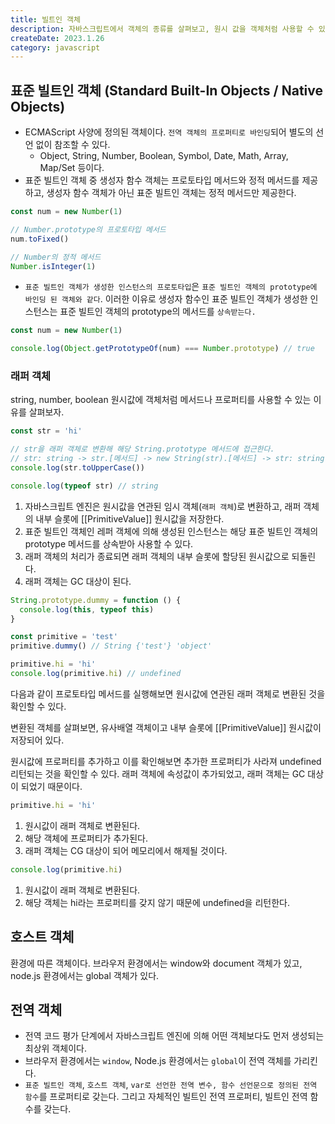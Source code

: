 ```yaml
---
title: 빌트인 객체
description: 자바스크립트에서 객체의 종류를 살펴보고, 원시 값을 객체처럼 사용할 수 있는 원리를 알아보자.
createDate: 2023.1.26
category: javascript
---
```


## 표준 빌트인 객체 (Standard Built-In Objects / Native Objects)

- ECMAScript 사양에 정의된 객체이다. `전역 객체의 프로퍼티로 바인딩`되어 별도의 선언 없이 참조할 수 있다.
  - Object, String, Number, Boolean, Symbol, Date, Math, Array, Map/Set 등이다.
- 표준 빌트인 객체 중 생성자 함수 객체는 프로토타입 메서드와 정적 메서드를 제공하고, 생성자 함수 객체가 아닌 표준 빌트인 객체는 정적 메서드만 제공한다.

```jsx
const num = new Number(1)

// Number.prototype의 프로토타입 메서드
num.toFixed()

// Number의 정적 메서드
Number.isInteger(1)
```

- `표준 빌트인 객체가 생성한 인스턴스의 프로토타입`은 `표준 빌트인 객체의 prototype에 바인딩 된 객체와 같다`. 이러한 이유로 생성자 함수인 표준 빌트인 객체가 생성한 인스턴스는 표준 빌트인 객체의 prototype의 메서드를 `상속받는다.`

```jsx
const num = new Number(1)

console.log(Object.getPrototypeOf(num) === Number.prototype) // true
```

### 래퍼 객체

string, number, boolean 원시값에 객체처럼 메서드나 프로퍼티를 사용할 수 있는 이유를 살펴보자.

```jsx
const str = 'hi'

// str을 래퍼 객체로 변환해 해당 String.prototype 메서드에 접근한다.
// str: string -> str.[메서드] -> new String(str).[메서드] -> str: string
console.log(str.toUpperCase())

console.log(typeof str) // string
```

1. 자바스크립트 엔진은 원시값을 연관된 임시 객체(`래퍼 객체`)로 변환하고, 래퍼 객체의 내부 슬롯에 [[PrimitiveValue]] 원시값을 저장한다.
2. 표준 빌트인 객체인 레퍼 객체에 의해 생성된 인스턴스는 해당 표준 빌트인 객체의 prototype 메서드를 상속받아 사용할 수 있다.
3. 래퍼 객체의 처리가 종료되면 래퍼 객체의 내부 슬롯에 할당된 원시값으로 되돌린다.
4. 래퍼 객체는 GC 대상이 된다.

```jsx
String.prototype.dummy = function () {
  console.log(this, typeof this)
}

const primitive = 'test'
primitive.dummy() // String {'test'} 'object'

primitive.hi = 'hi'
console.log(primitive.hi) // undefined
```

다음과 같이 프로토타입 메서드를 실행해보면 원시값에 연관된 래퍼 객체로 변환된 것을 확인할 수 있다.

변환된 객체를 살펴보면, 유사배열 객체이고 내부 슬롯에 [[PrimitiveValue]] 원시값이 저장되어 있다.

원시값에 프로퍼티를 추가하고 이를 확인해보면 추가한 프로퍼티가 사라져 undefined 리턴되는 것을 확인할 수 있다. 래퍼 객체에 속성값이 추가되었고, 래퍼 객체는 GC 대상이 되었기 때문이다.

```jsx
primitive.hi = 'hi'
```

1. 원시값이 래퍼 객체로 변환된다.
2. 해당 객체에 프로퍼티가 추가된다.
3. 래퍼 객체는 CG 대상이 되어 메모리에서 해제될 것이다.

```jsx
console.log(primitive.hi)
```

1. 원시값이 래퍼 객체로 변환된다.
2. 해당 객체는 hi라는 프로퍼티를 갖지 않기 때문에 undefined을 리턴한다.

## 호스트 객체

환경에 따른 객체이다. 브라우저 환경에서는 window와 document 객체가 있고, node.js 환경에서는 global 객체가 있다.

## 전역 객체

- 전역 코드 평가 단계에서 자바스크립트 엔진에 의해 어떤 객체보다도 먼저 생성되는 최상위 객체이다.
- 브라우저 환경에서는 `window`, Node.js 환경에서는 `global`이 전역 객체를 가리킨다.
- `표준 빌트인 객체`, `호스트 객체`, `var로 선언한 전역 변수, 함수 선언문으로 정의된 전역 함수`를 프로퍼티로 갖는다. 그리고 자체적인 빌트인 전역 프로퍼티, 빌트인 전역 함수를 갖는다.
